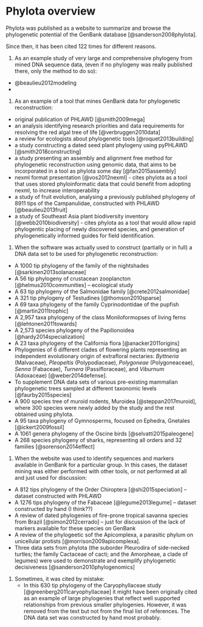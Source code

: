 # Phylota overview

Phylota was published as a website to summarize and browse the phylogenetic potential of the GenBank
database [@sanderson2008phylota].

Since then, it has been cited 122 times for different reasons.

1. As an example study of very large and comprehensive phylogeny from mined DNA sequence data, (even if no phylogeny was really published there, only the method to do so):
  - @beaulieu2012modeling
  -

1. As an example of a tool that mines GenBank data for phylogenetic reconstruction:
  - original publication of PHLAWD [@smith2009mega]
  - an analysis identifying research priorities and data requirements for resolving
  the red algal tree of life [@verbruggen2010data]
  - a review for ecologists about phylogenetic tools [@roquet2013building]
  - a study constructing a dated seed plant phylogeny using pyPHLAWD [@smith2018constructing]
  - a study presenting an assembly and alignment free method for phylogenetic reconstruction
    using genomic data, that aims to be incorporated in a tool as phylota some day [@fan2015assembly]
  - nexml format presentation [@vos2012nexml] - cites phylota as a tool that uses
    stored phyloinformatic data that could benefit from adopting nexml, to increase
    interoperability
  - a study of fruit evolution, analysing a previously published phylogeny of 8911
    tips of the Campanulidae, constructed with PHLAWD [@beaulieu2013fruit]
  - a study of Southeast Asia plant biodiversity inventory [@webb2010biodiversity] -
    cites phylota as a tool that would allow rapid phylogentic placing of newly
    discovered species, and generation of phylogenetically informed guides for field
    identification.


1. When the software was actually used to construct (partially or in full) a DNA
data set to be used for phylogenetic reconstruction:
  - A 1000 tip phylogeny of the family of the nightshades [@sarkinen2013solanaceae]
  - A 56 tip phylogeny of crustacean zooplancton [@helmus2010communities] -- ecological study
  - A 63 tip phylogeny of the Salmonidae family [@crete2012salmonidae]
  - A 321 tip phylogeny of Testudines [@thomson2010sparse]
  - A 69 taxa phylogeny of the family Cyprinodontidae of the pupfish [@martin2011trophic]
  - A 2,957 taxa phylogeny of the class Moniloformopses of living ferns [@lehtonen2011towards]
  - A 2,573 species phylogeny of the Papilionoidea [@hardy2014specialization]
  - A 23 taxa phylogeny of the California flora [@anacker2011origins]
  - Phylogenies of 6 different clades of flowering plants representing an independent
  evolutionary origin of extrafloral nectaries: *Byttneria* (Malvaceae), *Pleopeltis* (Polypodiaceae),
  *Polygoneae* (Polygoneaceae), *Senna* (Fabaceae), *Turnera* (Passifloraceae), and *Viburnum*
  (Adoxaceae) [@weber2014defense].
  - To supplement DNA data sets of various pre-existing mammalian phylogenetic trees
  sampled at different taxonomic levels [@faurby2015species]
  - A 900 species tree of muroid rodents, Muroidea [@steppan2017muroid], where 300
    species were newly added by the study and the rest obtained using phylota.
  - A 95 taxa phylogeny of Gymnosperms, focused on Ephedra, Gnetales [@ickert2009fossil]
  - A 1061 genera phylogeny of the Oscine birds [@selvatti2015paleogene]
  - A 268 species phylogeny of sharks, representing all orders and 32 families [@sorenson2014effect]

1. When the website was used to identify sequences and markers available in
GenBank for a particular group. In this cases, the dataset mining was either performed
with other tools, or not performed at all and just used for discussion:
  - A 812 tips phylogeny of the Order Chiroptera [@shi2015speciation] -- dataset
  constructed with PHLAWD
  - A 1276 tips phylogeny of the Fabaceae [@legume2013legume] -- dataset constructed
  by hand (I think??)
  - A review of dated phylogenies of fire-prone tropical savanna species from Brazil
  [@simon2012cerrado] -- just for discussion of the lack of markers available for
  these species on GenBank
  - A review of the phylogeetic sof the Apicomplexa, a parasitic phylum on unicellular
  protists [@morrison2009apicomplexa].
  - Three data sets from phylota (the suborder Pleurodira of side-necked turtles;
    the family Cactaceae of cacti; and the Amorpheae, a clade of legumes) were used
    to demonstrate and exemplify phylogenetic decisiveness [@sanderson2010phylogenomics]

1. Sometimes, it was cited by mistake:
    - In this 630 tip phylogeny of the Caryophyllaceae study [@greenberg2011caryophyllaceae] it might have been originally
    cited as an example of large phylogenies that reflect well supported relationships
    from previous smaller phylogenies. However, it was removed from the text but
    not from the final list of references. The DNA data set was constructed by hand most probably.
